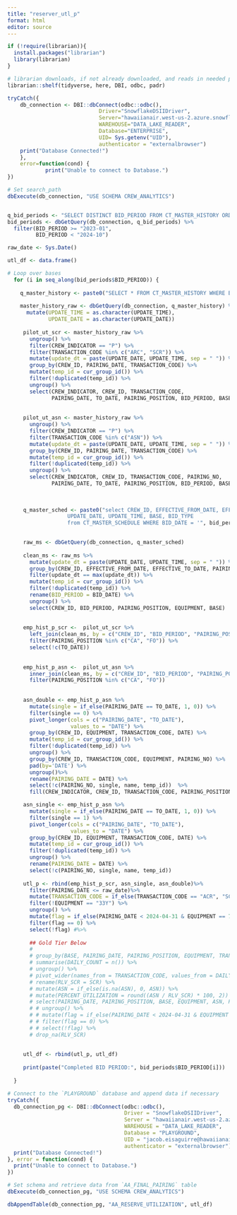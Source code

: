 ```yaml
---
title: "reserver_utl_p"
format: html
editor: source
---
```


```r
if (!require(librarian)){
  install.packages("librarian")
  library(librarian)
}

# librarian downloads, if not already downloaded, and reads in needed packages
librarian::shelf(tidyverse, here, DBI, odbc, padr)

```


```r
tryCatch({
    db_connection <- DBI::dbConnect(odbc::odbc(),
                             Driver="SnowflakeDSIIDriver",
                             Server="hawaiianair.west-us-2.azure.snowflakecomputing.com",
                             WAREHOUSE="DATA_LAKE_READER",
                             Database="ENTERPRISE",
                             UID= Sys.getenv("UID"), 
                             authenticator = "externalbrowser")
    print("Database Connected!")
    },
    error=function(cond) {
            print("Unable to connect to Database.")
})

# Set search_path
dbExecute(db_connection, "USE SCHEMA CREW_ANALYTICS")


q_bid_periods <- "SELECT DISTINCT BID_PERIOD FROM CT_MASTER_HISTORY ORDER BY BID_PERIOD DESC;"
bid_periods <- dbGetQuery(db_connection, q_bid_periods) %>% 
  filter(BID_PERIOD >= "2023-01",
         BID_PERIOD < "2024-10")

```

```r

raw_date <- Sys.Date()

utl_df <- data.frame()

# Loop over bases
  for (i in seq_along(bid_periods$BID_PERIOD)) { 
    
    q_master_history <- paste0("SELECT * FROM CT_MASTER_HISTORY WHERE BID_PERIOD = '", bid_periods$BID_PERIOD[i], "';")
    
    master_history_raw <- dbGetQuery(db_connection, q_master_history) %>%
      mutate(UPDATE_TIME = as.character(UPDATE_TIME),
             UPDATE_DATE = as.character(UPDATE_DATE))
   
     pilot_ut_scr <- master_history_raw %>% 
       ungroup() %>% 
       filter(CREW_INDICATOR == "P") %>% 
       filter(TRANSACTION_CODE %in% c("ARC", "SCR")) %>% 
       mutate(update_dt = paste(UPDATE_DATE, UPDATE_TIME, sep = " ")) %>%
       group_by(CREW_ID, PAIRING_DATE, TRANSACTION_CODE) %>%
       mutate(temp_id = cur_group_id()) %>% 
       filter(!duplicated(temp_id)) %>% 
       ungroup() %>% 
       select(CREW_INDICATOR, CREW_ID, TRANSACTION_CODE,
              PAIRING_DATE, TO_DATE, PAIRING_POSITION, BID_PERIOD, BASE)
     
     
     pilot_ut_asn <- master_history_raw %>% 
       ungroup() %>% 
       filter(CREW_INDICATOR == "P") %>% 
       filter(TRANSACTION_CODE %in% c("ASN")) %>% 
       mutate(update_dt = paste(UPDATE_DATE, UPDATE_TIME, sep = " ")) %>%
       group_by(CREW_ID, PAIRING_DATE, TRANSACTION_CODE) %>%
       mutate(temp_id = cur_group_id()) %>% 
       filter(!duplicated(temp_id)) %>% 
       ungroup() %>% 
       select(CREW_INDICATOR, CREW_ID, TRANSACTION_CODE, PAIRING_NO,
              PAIRING_DATE, TO_DATE, PAIRING_POSITION, BID_PERIOD, BASE)
     
     
     
     q_master_sched <- paste0("select CREW_ID, EFFECTIVE_FROM_DATE, EFFECTIVE_TO_DATE, EQUIPMENT, PAIRING_POSITION, BID_DATE,
                   UPDATE_DATE, UPDATE_TIME, BASE, BID_TYPE
                   from CT_MASTER_SCHEDULE WHERE BID_DATE = '", bid_periods$BID_PERIOD[i], "';")

     
     raw_ms <- dbGetQuery(db_connection, q_master_sched)
     
     clean_ms <- raw_ms %>% 
       mutate(update_dt = paste(UPDATE_DATE, UPDATE_TIME, sep = " ")) %>% 
       group_by(CREW_ID, EFFECTIVE_FROM_DATE, EFFECTIVE_TO_DATE, PAIRING_POSITION) %>% 
       filter(update_dt == max(update_dt)) %>% 
       mutate(temp_id = cur_group_id()) %>% 
       filter(!duplicated(temp_id)) %>% 
       rename(BID_PERIOD = BID_DATE) %>% 
       ungroup() %>% 
       select(CREW_ID, BID_PERIOD, PAIRING_POSITION, EQUIPMENT, BASE)
     
     
     emp_hist_p_scr <-  pilot_ut_scr %>% 
       left_join(clean_ms, by = c("CREW_ID", "BID_PERIOD", "PAIRING_POSITION", "BASE")) %>% 
       filter(PAIRING_POSITION %in% c("CA", "FO")) %>% 
       select(!c(TO_DATE))
     
     
     emp_hist_p_asn <-  pilot_ut_asn %>% 
       inner_join(clean_ms, by = c("CREW_ID", "BID_PERIOD", "PAIRING_POSITION", "BASE")) %>% 
       filter(PAIRING_POSITION %in% c("CA", "FO")) 
     
     
     asn_double <- emp_hist_p_asn %>%
       mutate(single = if_else(PAIRING_DATE == TO_DATE, 1, 0)) %>% 
       filter(single == 0) %>% 
       pivot_longer(cols = c("PAIRING_DATE", "TO_DATE"),
                    values_to = "DATE") %>% 
       group_by(CREW_ID, EQUIPMENT, TRANSACTION_CODE, DATE) %>% 
       mutate(temp_id = cur_group_id()) %>% 
       filter(!duplicated(temp_id)) %>% 
       ungroup() %>% 
       group_by(CREW_ID, TRANSACTION_CODE, EQUIPMENT, PAIRING_NO) %>% 
       pad(by='DATE') %>% 
       ungroup()%>% 
       rename(PAIRING_DATE = DATE) %>% 
       select(!c(PAIRING_NO, single, name, temp_id))  %>%
       fill(CREW_INDICATOR, CREW_ID, TRANSACTION_CODE, PAIRING_POSITION, BID_PERIOD, BASE, .direction = "down")

     asn_single <- emp_hist_p_asn %>%
       mutate(single = if_else(PAIRING_DATE == TO_DATE, 1, 0)) %>% 
       filter(single == 1) %>% 
       pivot_longer(cols = c("PAIRING_DATE", "TO_DATE"),
                    values_to = "DATE") %>% 
       group_by(CREW_ID, EQUIPMENT, TRANSACTION_CODE, DATE) %>% 
       mutate(temp_id = cur_group_id()) %>% 
       filter(!duplicated(temp_id)) %>% 
       ungroup() %>% 
       rename(PAIRING_DATE = DATE) %>% 
       select(!c(PAIRING_NO, single, name, temp_id))
     
     utl_p <- rbind(emp_hist_p_scr, asn_single, asn_double)%>% 
       filter(PAIRING_DATE <= raw_date)%>% 
       mutate(TRANSACTION_CODE = if_else(TRANSACTION_CODE == "ACR", "SCR", TRANSACTION_CODE)) %>% 
       filter(!EQUIPMENT == "33Y") %>% 
       ungroup() %>% 
       mutate(flag = if_else(PAIRING_DATE < 2024-04-31 & EQUIPMENT == 789, 1, 0)) %>% 
       filter(flag == 0) %>% 
       select(!flag) #%>% 
       
       ## Gold Tier Below
       # 
       # group_by(BASE, PAIRING_DATE, PAIRING_POSITION, EQUIPMENT, TRANSACTION_CODE) %>% 
       # summarise(DAILY_COUNT = n()) %>% 
       # ungroup() %>%
       # pivot_wider(names_from = TRANSACTION_CODE, values_from = DAILY_COUNT) %>%  
       # rename(RLV_SCR = SCR) %>% 
       # mutate(ASN = if_else(is.na(ASN), 0, ASN)) %>% 
       # mutate(PERCENT_UTILIZATION = round((ASN / RLV_SCR) * 100, 2)) %>% 
       # select(PAIRING_DATE, PAIRING_POSITION, BASE, EQUIPMENT, ASN, RLV_SCR, PERCENT_UTILIZATION)%>% 
       # # ungroup() %>% 
       # # mutate(flag = if_else(PAIRING_DATE < 2024-04-31 & EQUIPMENT == 789, 1, 0)) %>% 
       # # filter(flag == 0) %>% 
       # # select(!flag) %>% 
       # drop_na(RLV_SCR)
     
     
     utl_df <- rbind(utl_p, utl_df)
     
     print(paste("Completed BID PERIOD:", bid_periods$BID_PERIOD[i]))
         
  }
```


```r

# Connect to the `PLAYGROUND` database and append data if necessary
tryCatch({
  db_connection_pg <- DBI::dbConnect(odbc::odbc(),
                                     Driver = "SnowflakeDSIIDriver",
                                     Server = "hawaiianair.west-us-2.azure.snowflakecomputing.com",
                                     WAREHOUSE = "DATA_LAKE_READER",
                                     Database = "PLAYGROUND",
                                     UID = "jacob.eisaguirre@hawaiianair.com",
                                     authenticator = "externalbrowser")
  print("Database Connected!")
}, error = function(cond) {
  print("Unable to connect to Database.")
})

# Set schema and retrieve data from `AA_FINAL_PAIRING` table
dbExecute(db_connection_pg, "USE SCHEMA CREW_ANALYTICS")

dbAppendTable(db_connection_pg, "AA_RESERVE_UTILIZATION", utl_df)

```